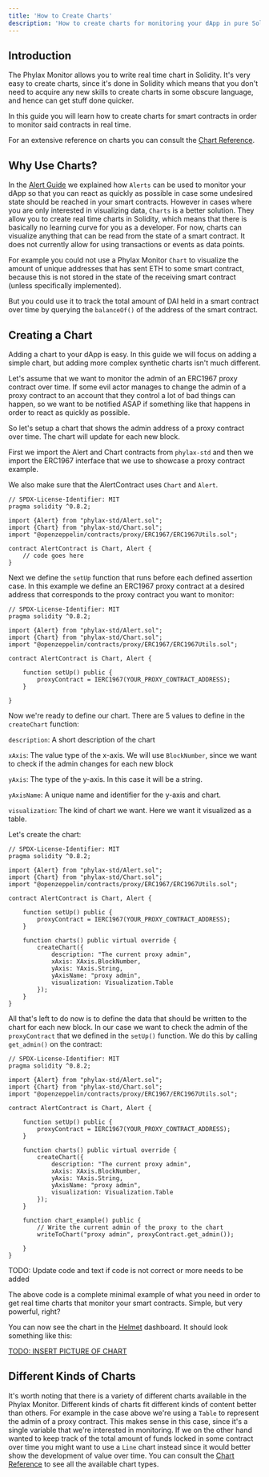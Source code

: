 ```yaml
---
title: 'How to Create Charts'
description: 'How to create charts for monitoring your dApp in pure Solidity'
---
```


## Introduction
The Phylax Monitor allows you to write real time chart in Solidity. It's very easy to create charts, since it's done in Solidity which means that you don't need to acquire any new skills to create charts in some obscure language, and hence can get stuff done quicker.

In this guide you will learn how to create charts for smart contracts in order to monitor said contracts in real time.

For an extensive reference on charts you can consult the [Chart Reference](../../phylax-monitor/references/charts).

## Why Use Charts?
In the [Alert Guide](monitor/guides/monitor-how-to-alerts) we explained how `Alerts` can be used to monitor your dApp so that you can react as quickly as possible in case some undesired state should be reached in your smart contracts. 
However in cases where you are only interested in visualizing data, `Charts` is a better solution.
They allow you to create real time charts in Solidity, which means that there is basically no learning curve for you as a developer. For now, charts can visualize anything that can be read from the state of a smart contract. It does not currently allow for using transactions or events as data points.

For example you could not use a Phylax Monitor `Chart` to visualize the amount of unique addresses that has sent ETH to some smart contract, because this is not stored in the state of the receiving smart contract (unless specifically implemented).

But you could use it to track the total amount of DAI held in a smart contract over time by querying the `balanceOf()` of the address of the smart contract.


## Creating a Chart
Adding a chart to your dApp is easy. In this guide we will focus on adding a simple chart, but adding more complex synthetic charts isn't much different.

Let's assume that we want to monitor the admin of an ERC1967 proxy contract over time. If some evil actor manages to change the admin of a proxy contract to an account that they control a lot of bad things can happen, so we want to be notified ASAP if something like that happens in order to react as quickly as possible.

So let's setup a chart that shows the admin address of a proxy contract over time. The chart will update for each new block.

First we import the Alert and Chart contracts from `phylax-std` and then we import the ERC1967 interface that we use to showcase a proxy contract example. 

We also make sure that the AlertContract uses `Chart` and `Alert`.
```solidity
// SPDX-License-Identifier: MIT
pragma solidity ^0.8.2;

import {Alert} from "phylax-std/Alert.sol";
import {Chart} from "phylax-std/Chart.sol";
import "@openzeppelin/contracts/proxy/ERC1967/ERC1967Utils.sol";

contract AlertContract is Chart, Alert {
    // code goes here
}

```
Next we define the `setUp` function that runs before each defined assertion case. In this example we define an ERC1967 proxy contract at a desired address that corresponds to the proxy contract you want to monitor:

```solidity
// SPDX-License-Identifier: MIT
pragma solidity ^0.8.2;

import {Alert} from "phylax-std/Alert.sol";
import {Chart} from "phylax-std/Chart.sol";
import "@openzeppelin/contracts/proxy/ERC1967/ERC1967Utils.sol";

contract AlertContract is Chart, Alert {
    
    function setUp() public {
        proxyContract = IERC1967(YOUR_PROXY_CONTRACT_ADDRESS);
    }
    
}

```
Now we're ready to define our chart. There are 5 values to define in the `createChart` function:

`description`: A short description of the chart

`xAxis`: The value type of the x-axis. We will use `BlockNumber`, since we want to check if the admin changes for each new block

`yAxis`: The type of the y-axis. In this case it will be a string.

`yAxisName`: A unique name and identifier for the y-axis and chart.

`visualization`: The kind of chart we want. Here we want it visualized as a table.

Let's create the chart:

```solidity
// SPDX-License-Identifier: MIT
pragma solidity ^0.8.2;

import {Alert} from "phylax-std/Alert.sol";
import {Chart} from "phylax-std/Chart.sol";
import "@openzeppelin/contracts/proxy/ERC1967/ERC1967Utils.sol";

contract AlertContract is Chart, Alert {
    
    function setUp() public {
        proxyContract = IERC1967(YOUR_PROXY_CONTRACT_ADDRESS);
    }
    
    function charts() public virtual override {
        createChart({
            description: "The current proxy admin",
            xAxis: XAxis.BlockNumber,
            yAxis: YAxis.String,
            yAxisName: "proxy admin",
            visualization: Visualization.Table
        });
    }
}

```

All that's left to do now is to define the data that should be written to the chart for each new block.
In our case we want to check the admin of the `proxyContract` that we defined in the `setUp()` function.
We do this by calling `get_admin()` on the contract:

```solidity
// SPDX-License-Identifier: MIT
pragma solidity ^0.8.2;

import {Alert} from "phylax-std/Alert.sol";
import {Chart} from "phylax-std/Chart.sol";
import "@openzeppelin/contracts/proxy/ERC1967/ERC1967Utils.sol";

contract AlertContract is Chart, Alert {
    
    function setUp() public {
        proxyContract = IERC1967(YOUR_PROXY_CONTRACT_ADDRESS);
    }
    
    function charts() public virtual override {
        createChart({
            description: "The current proxy admin",
            xAxis: XAxis.BlockNumber,
            yAxis: YAxis.String,
            yAxisName: "proxy admin",
            visualization: Visualization.Table
        });
    }

    function chart_example() public {
        // Write the current admin of the proxy to the chart
        writeToChart("proxy admin", proxyContract.get_admin());

    }
}

```

TODO: Update code and text if code is not correct or more needs to be added

The above code is a complete minimal example of what you need in order to get real time charts that monitor your smart contracts. Simple, but very powerful, right?

You can now see the chart in the [Helmet](link_to_helmet) dashboard. It should look something like this:

[TODO: INSERT PICTURE OF CHART](link_to_image_of_chart_in_helmet)

## Different Kinds of Charts
It's worth noting that there is a variety of different charts available in the Phylax Monitor.
Different kinds of charts fit different kinds of content better than others.
For example in the case above we're using a `Table` to represent the admin of a proxy contract. This makes sense in this case, since it's a single variable that we're interested in monitoring.
If we on the other hand wanted to keep track of the total amount of funds locked in some contract over time you might want to use a `Line` chart instead since it would better show the development of value over time.
You can consult the [Chart Reference](../../phylax-monitor/references/charts) to see all the available chart types.
